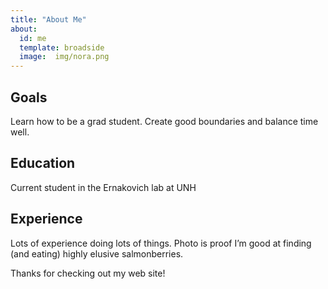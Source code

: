 ```yaml
---
title: "About Me"
about:
  id: me
  template: broadside
  image:  img/nora.png
---
```


:::{#me}

## Goals
Learn how to be a grad student. Create good boundaries and balance time well. 

## Education
Current student in the Ernakovich lab at UNH

## Experience
Lots of experience doing lots of things. Photo is proof I'm good at finding (and eating) highly elusive salmonberries. 
:::

Thanks for checking out my web site!
